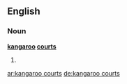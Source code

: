 ==English==

===Noun===
'''[[kangaroo]] [[courts]]'''
# {{plural of|kangaroo court}}

[[ar:kangaroo courts]]
[[de:kangaroo courts]]